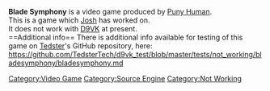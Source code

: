 <strong>Blade Symphony</strong> is a video game produced by [[Puny Human]].
<br/>
This is a game which [[Josh]] has worked on.
<br />
It does not work with [[D9VK]] at present.
<br />
==Additional info==
There is additional info available for testing of this game on [[User:Tedster|Tedster]]'s GitHub repository, here:
<br />
https://github.com/TedsterTech/d9vk_test/blob/master/tests/not_working/bladesymphony/bladesymphony.md

[[Category:Video Game]]
[[Category:Source Engine]]
[[Category:Not Working]]
